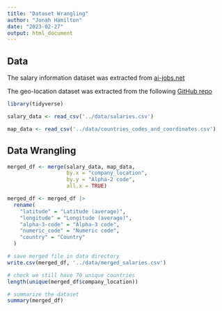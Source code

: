 ```yaml
---
title: "Dataset Wrangling"
author: "Jonah Hamilton"
date: "2023-02-27"
output: html_document
---
```


## Data

The salary information dataset was extracted from [ai-jobs.net](https://ai-jobs.net/salaries/download/)

The geo-location dataset was extracted from the following [GitHub repo](https://gist.github.com/tadast/8827699)

```r
library(tidyverse)

salary_data <- read_csv('../data/salaries.csv')

map_data <- read_csv('../data/countries_codes_and_coordinates.csv')

```

## Data Wrangling

```r

merged_df <- merge(salary_data, map_data, 
                   by.x = "company_location",
                   by.y = "Alpha-2 code",
                   all.x = TRUE)

merged_df <- merged_df |>
  rename(
    "latitude" = "Latitude (average)",
    "longitude" = "Longitude (average)",
    "alpha-3-code" = "Alpha-3 code",
    "numeric_code" = "Numeric code",
    "country" = "Country"
  )

# save merged file in data directory
write.csv(merged_df, '../data/merged_salaries.csv')

# check we still have 70 unique countries
length(unique(merged_df$company_location))

# summarize the dataset
summary(merged_df)


```
